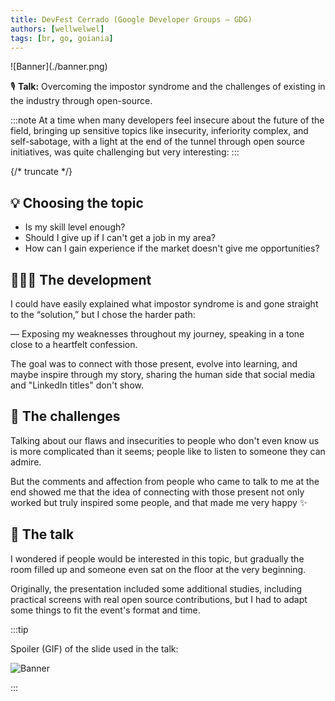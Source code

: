 ```yaml
---
title: DevFest Cerrado (Google Developer Groups — GDG)
authors: [wellwelwel]
tags: [br, go, goiania]
---
```



<Parallax tiltMaxAngleX={0} perspective={1920}>
  ![Banner](./banner.png)
</Parallax>

🎙️ **Talk:** Overcoming the impostor syndrome and the challenges of existing in the industry through open-source.

:::note
At a time when many developers feel insecure about the future of the field, bringing up sensitive topics like insecurity, inferiority complex, and self-sabotage, with a light at the end of the tunnel through open source initiatives, was quite challenging but very interesting:
:::

{/* truncate */}

## 💡 Choosing the topic

- Is my skill level enough?
- Should I give up if I can't get a job in my area?
- How can I gain experience if the market doesn't give me opportunities?

## 🧑🏻‍🔬 The development

I could have easily explained what impostor syndrome is and gone straight to the “solution,” but I chose the harder path:

— Exposing my weaknesses throughout my journey, speaking in a tone close to a heartfelt confession.

The goal was to connect with those present, evolve into learning, and maybe inspire through my story, sharing the human side that social media and "LinkedIn titles" don't show.

## 👻 The challenges

Talking about our flaws and insecurities to people who don't even know us is more complicated than it seems; people like to listen to someone they can admire.

But the comments and affection from people who came to talk to me at the end showed me that the idea of connecting with those present not only worked but truly inspired some people, and that made me very happy ✨

## 🎤 The talk

I wondered if people would be interested in this topic, but gradually the room filled up and someone even sat on the floor at the very beginning.

Originally, the presentation included some additional studies, including practical screens with real open source contributions, but I had to adapt some things to fit the event's format and time.

:::tip

Spoiler (GIF) of the slide used in the talk:

![Banner](./slide.gif)

:::
